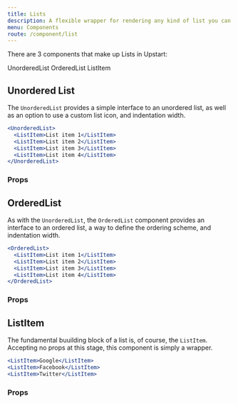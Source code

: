 ```yaml
---
title: Lists
description: A flexible wrapper for rendering any kind of list you can think of.
menu: Components
route: /component/list
---
```



There are 3 components that make up Lists in Upstart:

<UnorderedList>
  <ListItem>UnorderedList</ListItem>
  <ListItem>OrderedList</ListItem>
  <ListItem>ListItem</ListItem>
</UnorderedList>

## Unordered List

The `UnorderedList` provides a simple interface to an unordered list, as well as
an option to use a custom list icon, and indentation width.

```jsx
<UnorderedList>
  <ListItem>List item 1</ListItem>
  <ListItem>List item 2</ListItem>
  <ListItem>List item 3</ListItem>
  <ListItem>List item 4</ListItem>
</UnorderedList>
```

### Props

<PropsTable component={UnorderedList} />

## OrderedList

As with the `UnorderedList`, the `OrderedList` component provides an interface
to an ordered list, a way to define the ordering scheme, and indentation width.

```jsx
<OrderedList>
  <ListItem>List item 1</ListItem>
  <ListItem>List item 2</ListItem>
  <ListItem>List item 3</ListItem>
  <ListItem>List item 4</ListItem>
</OrderedList>
```

### Props

<PropsTable component={OrderedList} />

## ListItem

The fundamental buuilding block of a list is, of course, the `ListItem`.
Accepting no props at this stage, this component is simply a wrapper.

```jsx
<ListItem>Google</ListItem>
<ListItem>Facebook</ListItem>
<ListItem>Twitter</ListItem>
```

### Props

<PropsTable component={ListItem} />
